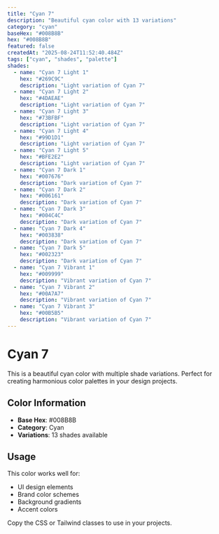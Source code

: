 ```yaml
---
title: "Cyan 7"
description: "Beautiful cyan color with 13 variations"
category: "cyan"
baseHex: "#008B8B"
hex: "#008B8B"
featured: false
createdAt: "2025-08-24T11:52:40.484Z"
tags: ["cyan", "shades", "palette"]
shades:
  - name: "Cyan 7 Light 1"
    hex: "#269C9C"
    description: "Light variation of Cyan 7"
  - name: "Cyan 7 Light 2"
    hex: "#4DAEAE"
    description: "Light variation of Cyan 7"
  - name: "Cyan 7 Light 3"
    hex: "#73BFBF"
    description: "Light variation of Cyan 7"
  - name: "Cyan 7 Light 4"
    hex: "#99D1D1"
    description: "Light variation of Cyan 7"
  - name: "Cyan 7 Light 5"
    hex: "#BFE2E2"
    description: "Light variation of Cyan 7"
  - name: "Cyan 7 Dark 1"
    hex: "#007676"
    description: "Dark variation of Cyan 7"
  - name: "Cyan 7 Dark 2"
    hex: "#006161"
    description: "Dark variation of Cyan 7"
  - name: "Cyan 7 Dark 3"
    hex: "#004C4C"
    description: "Dark variation of Cyan 7"
  - name: "Cyan 7 Dark 4"
    hex: "#003838"
    description: "Dark variation of Cyan 7"
  - name: "Cyan 7 Dark 5"
    hex: "#002323"
    description: "Dark variation of Cyan 7"
  - name: "Cyan 7 Vibrant 1"
    hex: "#009999"
    description: "Vibrant variation of Cyan 7"
  - name: "Cyan 7 Vibrant 2"
    hex: "#00A7A7"
    description: "Vibrant variation of Cyan 7"
  - name: "Cyan 7 Vibrant 3"
    hex: "#00B5B5"
    description: "Vibrant variation of Cyan 7"
---
```


# Cyan 7

This is a beautiful cyan color with multiple shade variations. Perfect for creating harmonious color palettes in your design projects.

## Color Information

- **Base Hex**: #008B8B
- **Category**: Cyan
- **Variations**: 13 shades available

## Usage

This color works well for:
- UI design elements
- Brand color schemes  
- Background gradients
- Accent colors

Copy the CSS or Tailwind classes to use in your projects.
